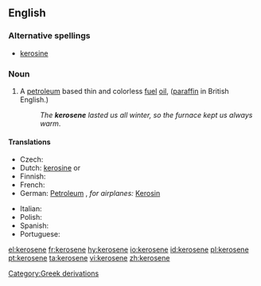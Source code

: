 ==English==
{{wikipedia}}
===Alternative spellings===
*[[kerosine]]

===Noun===
{{en-noun|-}}

# {{US}} A [[petroleum]] based thin and colorless [[fuel]] [[oil]],  ([[paraffin]] in British English.)
#: ''The '''kerosene''' lasted us all winter, so the furnace kept us always warm''.

====Translations====
{{trans-top|fuel oil}}
* Czech: {{t-|cs|petrolej|m}}
* Dutch: [[kerosine#Dutch|kerosine]] {{m}} or {{f}}
* Finnish: {{t+|fi|kerosiini}}
* French: {{t+|fr|kérosène|m}}
* German: [[Petroleum]] {{n}}, ''for airplanes:'' [[Kerosin]] {{n}}
{{trans-mid}}
* Italian: {{t-|it|cherosene|m}}
* Polish: {{t-|pl|nafta|f}}
* Spanish: {{t-|es|queroseno|m}}
* Portuguese: {{t+|pt|querosene|n}}
{{trans-bottom}}

[[Category:Greek derivations]]

[[el:kerosene]]
[[fr:kerosene]]
[[hy:kerosene]]
[[io:kerosene]]
[[id:kerosene]]
[[pl:kerosene]]
[[pt:kerosene]]
[[ta:kerosene]]
[[vi:kerosene]]
[[zh:kerosene]]